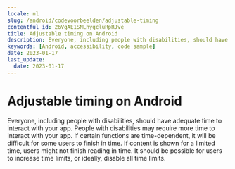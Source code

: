 ```yaml
---
locale: nl
slug: /android/codevoorbeelden/adjustable-timing
contentful_id: 26VgAE1SNLhygcluRpRJve
title: Adjustable timing on Android
description: Everyone, including people with disabilities, should have adequate time to interact with your app.
keywords: [Android, accessibility, code sample]
date: 2023-01-17
last_update:
  date: 2023-01-17
---
```


# Adjustable timing on Android

Everyone, including people with disabilities, should have adequate time to interact with your app. People with disabilities may require more time to interact with your app. If certain functions are time-dependent, it will be difficult for some users to finish in time. If content is shown for a limited time, users might not finish reading in time. It should be possible for users to increase time limits, or ideally, disable all time limits.

<CodeSample id="screen-timing" locale="nl" platform="android"/>
